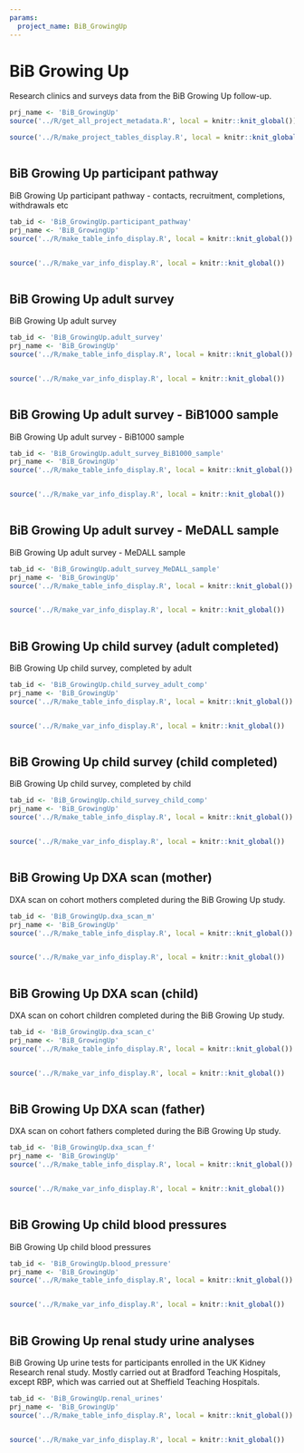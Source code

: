 ```yaml
---
params:
  project_name: BiB_GrowingUp
---
```






# BiB Growing Up


Research clinics and surveys data from the BiB Growing Up follow-up.



```r
prj_name <- 'BiB_GrowingUp'
source('../R/get_all_project_metadata.R', local = knitr::knit_global())
```



```r
source('../R/make_project_tables_display.R', local = knitr::knit_global())
```



```r

```





## BiB Growing Up participant pathway {#BiB_GrowingUp.participant_pathway}


BiB Growing Up participant pathway - contacts, recruitment, completions, withdrawals etc



```r
tab_id <- 'BiB_GrowingUp.participant_pathway'
prj_name <- 'BiB_GrowingUp'
source('../R/make_table_info_display.R', local = knitr::knit_global())
```



```r

```



```r
source('../R/make_var_info_display.R', local = knitr::knit_global())
```



```r

```





## BiB Growing Up adult survey {#BiB_GrowingUp.adult_survey}


BiB Growing Up adult survey



```r
tab_id <- 'BiB_GrowingUp.adult_survey'
prj_name <- 'BiB_GrowingUp'
source('../R/make_table_info_display.R', local = knitr::knit_global())
```



```r

```



```r
source('../R/make_var_info_display.R', local = knitr::knit_global())
```



```r

```





## BiB Growing Up adult survey - BiB1000 sample {#BiB_GrowingUp.adult_survey_BiB1000_sample}


BiB Growing Up adult survey - BiB1000 sample



```r
tab_id <- 'BiB_GrowingUp.adult_survey_BiB1000_sample'
prj_name <- 'BiB_GrowingUp'
source('../R/make_table_info_display.R', local = knitr::knit_global())
```



```r

```



```r
source('../R/make_var_info_display.R', local = knitr::knit_global())
```



```r

```





## BiB Growing Up adult survey - MeDALL sample {#BiB_GrowingUp.adult_survey_MeDALL_sample}


BiB Growing Up adult survey - MeDALL sample



```r
tab_id <- 'BiB_GrowingUp.adult_survey_MeDALL_sample'
prj_name <- 'BiB_GrowingUp'
source('../R/make_table_info_display.R', local = knitr::knit_global())
```



```r

```



```r
source('../R/make_var_info_display.R', local = knitr::knit_global())
```



```r

```





## BiB Growing Up child survey (adult completed) {#BiB_GrowingUp.child_survey_adult_comp}


BiB Growing Up child survey, completed by adult



```r
tab_id <- 'BiB_GrowingUp.child_survey_adult_comp'
prj_name <- 'BiB_GrowingUp'
source('../R/make_table_info_display.R', local = knitr::knit_global())
```



```r

```



```r
source('../R/make_var_info_display.R', local = knitr::knit_global())
```



```r

```





## BiB Growing Up child survey (child completed) {#BiB_GrowingUp.child_survey_child_comp}


BiB Growing Up child survey, completed by child



```r
tab_id <- 'BiB_GrowingUp.child_survey_child_comp'
prj_name <- 'BiB_GrowingUp'
source('../R/make_table_info_display.R', local = knitr::knit_global())
```



```r

```



```r
source('../R/make_var_info_display.R', local = knitr::knit_global())
```



```r

```





## BiB Growing Up DXA scan (mother) {#BiB_GrowingUp.dxa_scan_m}


DXA scan on cohort mothers completed during the BiB Growing Up study.



```r
tab_id <- 'BiB_GrowingUp.dxa_scan_m'
prj_name <- 'BiB_GrowingUp'
source('../R/make_table_info_display.R', local = knitr::knit_global())
```



```r

```



```r
source('../R/make_var_info_display.R', local = knitr::knit_global())
```



```r

```





## BiB Growing Up DXA scan (child) {#BiB_GrowingUp.dxa_scan_c}


DXA scan on cohort children completed during the BiB Growing Up study.



```r
tab_id <- 'BiB_GrowingUp.dxa_scan_c'
prj_name <- 'BiB_GrowingUp'
source('../R/make_table_info_display.R', local = knitr::knit_global())
```



```r

```



```r
source('../R/make_var_info_display.R', local = knitr::knit_global())
```



```r

```





## BiB Growing Up DXA scan (father) {#BiB_GrowingUp.dxa_scan_f}


DXA scan on cohort fathers completed during the BiB Growing Up study.



```r
tab_id <- 'BiB_GrowingUp.dxa_scan_f'
prj_name <- 'BiB_GrowingUp'
source('../R/make_table_info_display.R', local = knitr::knit_global())
```



```r

```



```r
source('../R/make_var_info_display.R', local = knitr::knit_global())
```



```r

```





## BiB Growing Up child blood pressures {#BiB_GrowingUp.blood_pressure}


BiB Growing Up child blood pressures



```r
tab_id <- 'BiB_GrowingUp.blood_pressure'
prj_name <- 'BiB_GrowingUp'
source('../R/make_table_info_display.R', local = knitr::knit_global())
```



```r

```



```r
source('../R/make_var_info_display.R', local = knitr::knit_global())
```



```r

```





## BiB Growing Up renal study urine analyses {#BiB_GrowingUp.renal_urines}


BiB Growing Up urine tests for participants enrolled in the UK Kidney Research renal study. Mostly carried out at Bradford Teaching Hospitals, except RBP, which was carried out at Sheffield Teaching Hospitals.



```r
tab_id <- 'BiB_GrowingUp.renal_urines'
prj_name <- 'BiB_GrowingUp'
source('../R/make_table_info_display.R', local = knitr::knit_global())
```



```r

```



```r
source('../R/make_var_info_display.R', local = knitr::knit_global())
```



```r

```



